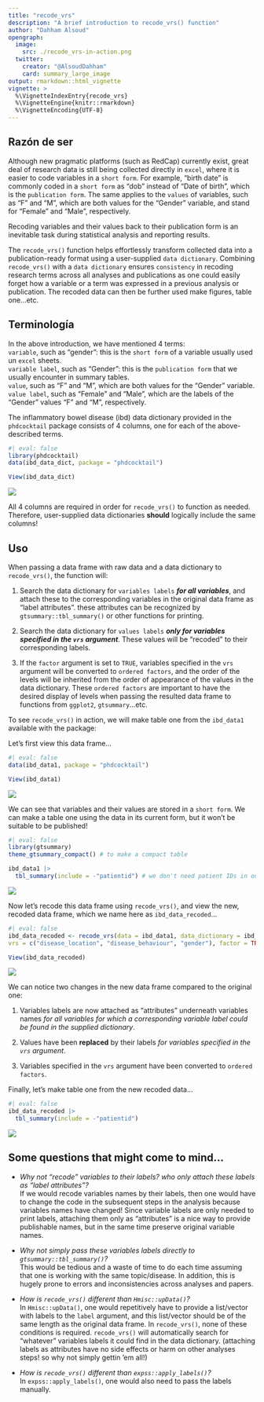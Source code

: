 ```yaml
---
title: "recode_vrs"
description: "A brief introduction to recode_vrs() function"
author: "Dahham Alsoud"
opengraph:
  image:
    src: ./recode_vrs-in-action.png
  twitter:
    creator: "@AlsoudDahham"
    card: summary_large_image
output: rmarkdown::html_vignette
vignette: >
  %\VignetteIndexEntry{recode_vrs}
  %\VignetteEngine{knitr::rmarkdown}
  %\VignetteEncoding{UTF-8}
---
```


## Razón de ser

Although new pragmatic platforms (such as RedCap) currently exist, great deal of research data is still being collected directly in `excel`, where it is easier to code variables in a `short form`. For example, "birth date" is commonly coded in a `short form` as "dob" instead of "Date of birth", which is the `publication form`. The same applies to the `values` of variables, such as "F" and "M", which are both values for the "Gender" variable, and stand for "Female" and "Male", respectively.

Recoding variables and their values back to their publication form is an inevitable task during statistical analysis and reporting results.

The `recode_vrs()` function helps effortlessly transform collected data into a publication-ready format using a user-supplied `data dictionary`. Combining `recode_vrs()` with a `data dictionary` ensures `consistency` in recoding research terms across all analyses and publications as one could easily forget how a variable or a term was expressed in a previous analysis or publication. The recoded data can then be further used make figures, table one...etc.

## Terminología

In the above introduction, we have mentioned 4 terms:\
`variable`, such as "gender": this is the `short form` of a variable usually used un `excel` sheets.\
`variable label`, such as "Gender": this is the `publication form` that we usually encounter in summary tables.\
`value`, such as "F" and "M", which are both values for the "Gender" variable.\
`value label`, such as "Female" and "Male", which are the labels of the "Gender" values "F" and "M", respectively.

The inflammatory bowel disease (ibd) data dictionary provided in the `phdcocktail` package consists of 4 columns, one for each of the above-described terms.

```r
#| eval: false
library(phdcocktail)
data(ibd_data_dict, package = "phdcocktail")

View(ibd_data_dict)

```

![](../man/figures/ibd-data-dict.png)

All 4 columns are required in order for `recode_vrs()` to function as needed. Therefore, user-supplied data dictionaries **should** logically include the same columns!

## Uso

When passing a data frame with raw data and a data dictionary to `recode_vrs()`, the function will:\

1)  Search the data dictionary for `variables labels` ***for all variables***, and attach these to the corresponding variables in the original data frame as "label attributes". these attributes can be recognized by `gtsummary::tbl_summary()` or other functions for printing.\

2)  Search the data dictionary for `values labels` ***only for variables specified in the `vrs` argument***. These values will be "recoded" to their corresponding labels.

3)  If the `factor` argument is set to `TRUE`, variables specified in the `vrs` argument will be converted to `ordered factors`, and the order of the levels will be inherited from the order of appearance of the values in the data dictionary. These `ordered factors` are important to have the desired display of levels when passing the resulted data frame to functions from `ggplot2`, `gtsummary`...etc.

To see `recode_vrs()` in action, we will make table one from the `ibd_data1` available with the package:

Let's first view this data frame...

```r
#| eval: false
data(ibd_data1, package = "phdcocktail")

View(ibd_data1)

```

![](../man/figures/ibd-data-raw.png)

We can see that variables and their values are stored in a `short form`. We can make a table one using the data in its current form, but it won't be suitable to be published!

```r
#| eval: false
library(gtsummary)
theme_gtsummary_compact() # to make a compact table

ibd_data1 |>
  tbl_summary(include = -"patientid") # we don't need patient IDs in our table

```

![](../man/figures/table1-raw.png)

Now let's recode this data frame using `recode_vrs()`, and view the new, recoded data frame, which we name here as `ibd_data_recoded`...

```r
#| eval: false
ibd_data_recoded <- recode_vrs(data = ibd_data1, data_dictionary = ibd_data_dict,
vrs = c("disease_location", "disease_behaviour", "gender"), factor = TRUE)

View(ibd_data_recoded)

```

![](../man/figures/ibd-data-recoded.png)

We can notice two changes in the new data frame compared to the original one:\

1)  Variables labels are now attached as "attributes" underneath variables names *for all variables for which a corresponding variable label could be found in the supplied dictionary*.\

2)  Values have been **replaced** by their labels *for variables specified in the `vrs` argument*.\

3)  Variables specified in the `vrs` argument have been converted to `ordered factors`.

Finally, let's make table one from the new recoded data...

```r
#| eval: false
ibd_data_recoded |>
  tbl_summary(include = -"patientid")

```

![](../man/figures/table1-recoded.png)

## Some questions that might come to mind...

-   *Why not "recode" variables to their labels? who only attach these labels as "label attributes"?*\
    If we would recode variables names by their labels, then one would have to change the code in the subsequent steps in the analysis because variables names have changed! Since variable labels are only needed to print labels, attaching them only as "attributes" is a nice way to provide publishable names, but in the same time preserve original variable names.\

-   *Why not simply pass these variables labels directly to `gtsummary::tbl_summary()`?*\
    This would be tedious and a waste of time to do each time assuming that one is working with the same topic/disease. In addition, this is hugely prone to errors and inconsistencies across analyses and papers.\

-   *How is `recode_vrs()` different than `Hmisc::upData()`?*\
    In `Hmisc::upData()`, one would repetitively have to provide a list/vector with labels to the `label` argument, and this list/vector should be of the same length as the original data frame. In `recode_vrs()`, none of these conditions is required. `recode_vrs()` will automatically search for "whatever" variables labels it could find in the data dictionary. (attaching labels as attributes have no side effects or harm on other analyses steps! so why not simply gettin 'em all!)

-   *How is `recode_vrs()` different than `expss::apply_labels()`?*\
    In `expss::apply_labels()`, one would also need to pass the labels manually.
